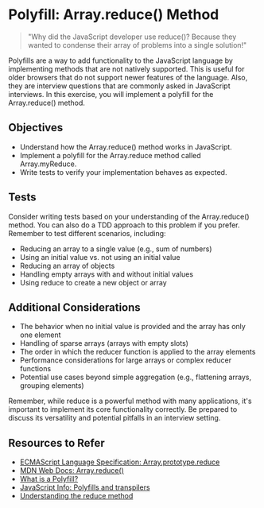 
# Polyfill: Array.reduce() Method

> "Why did the JavaScript developer use reduce()? Because they wanted to condense their array of problems into a single solution!"

Polyfills are a way to add functionality to the JavaScript language by implementing methods that are not natively supported. This is useful for older browsers that do not support newer features of the language. Also, they are interview questions that are commonly asked in JavaScript interviews. In this exercise, you will implement a polyfill for the Array.reduce() method.

## Objectives

- Understand how the Array.reduce() method works in JavaScript.
- Implement a polyfill for the Array.reduce method called Array.myReduce.
- Write tests to verify your implementation behaves as expected.

## Tests

Consider writing tests based on your understanding of the Array.reduce() method. You can also do a TDD approach to this problem if you prefer. Remember to test different scenarios, including:

- Reducing an array to a single value (e.g., sum of numbers)
- Using an initial value vs. not using an initial value
- Reducing an array of objects
- Handling empty arrays with and without initial values
- Using reduce to create a new object or array

## Additional Considerations

- The behavior when no initial value is provided and the array has only one element
- Handling of sparse arrays (arrays with empty slots)
- The order in which the reducer function is applied to the array elements
- Performance considerations for large arrays or complex reducer functions
- Potential use cases beyond simple aggregation (e.g., flattening arrays, grouping elements)

Remember, while reduce is a powerful method with many applications, it's important to implement its core functionality correctly. Be prepared to discuss its versatility and potential pitfalls in an interview setting.

## Resources to Refer

- [ECMAScript Language Specification: Array.prototype.reduce](https://tc39.es/ecma262/multipage/indexed-collections.html#sec-array.prototype.reduce)
- [MDN Web Docs: Array.reduce()](https://developer.mozilla.org/en-US/docs/Web/JavaScript/Reference/Global_Objects/Array/reduce)
- [What is a Polyfill?](https://remysharp.com/2010/10/08/what-is-a-polyfill)
- [JavaScript Info: Polyfills and transpilers](https://javascript.info/polyfills)
- [Understanding the reduce method](https://developer.mozilla.org/en-US/docs/Web/JavaScript/Reference/Global_Objects/Array/reduce#description)